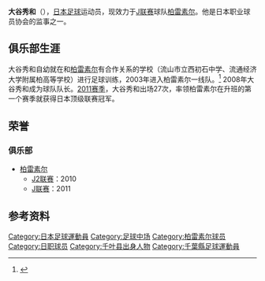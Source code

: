 {{Infobox Football biography
| playername          = 大谷秀和
| fullname            = Hidekazu Otani
| image               = 
| dateofbirth         = {{Birth date and age|1984|11|6}}
| cityofbirth         = [[千叶县|千叶县]][[流山市|流山市]]
| countryofbirth      = [[日本|日本]]
| height              = {{height|m=1.74}}
| currentclub         = [[柏雷素尔|柏雷素尔]]
| clubnumber          = 7
| position            = [[中场|中场]]
| youthyears1         =  1997-1999
| youthclubs1         =  流山市立西初石中学
| youthyears2         =  2000-2002
| youthclubs2         =  流通经济大学附属柏高等学校
| years1              =  2003-
| clubs1              =  [[柏雷素尔|柏雷素尔]]
| caps1               =  215
| goals1              =  8 
| nationalyears1 =        
| nationalteam1 =         
| nationalcaps1 =     
| nationalgoals1 = 
| pcupdate            = 2011年12月8日
| ntupdate            = 
}}

{{japanese|japanese=大谷秀和|kana=おおたに ひでかず|romaji=Otani Hidekazu}}

'''大谷秀和'''（{{bd|1984年|11月6日|||Otani, Hidekazu}}），[[日本|日本]][[足球|足球]]运动员，现效力于[[J联赛|J联赛]]球队[[柏雷素尔|柏雷素尔]]。他是日本职业球员协会的监事之一。

==俱乐部生涯==
大谷秀和自幼就在和[[柏雷素尔|柏雷素尔]]有合作关系的学校（流山市立西初石中学、流通经济大学附属柏高等学校）进行足球训练，2003年进入柏雷素尔一线队。<ref>{{cite web |publisher=[[Guardian.co.uk|Guardian.co.uk]] |title=Stats Centre: Hidekazu Otani Facts |url=http://guardian.touch-line.com/StatsCentre.asp?CTID=63&CPID=147&TEID=3539&PLID=177048&pStr=Player |accessdate=2009-12-07 |deadurl=yes |archiveurl=https://web.archive.org/web/20120927133744/http://guardian.touch-line.com/StatsCentre.asp?CTID=63&CPID=147&TEID=3539&PLID=177048&pStr=Player |archivedate=2012-09-27 }}</ref> 2008年大谷秀和成为球队队长。[[2011年日本职业足球联赛|2011赛季]]，大谷秀和出场27次，率领柏雷素尔在升班的第一个赛季就获得日本顶级联赛冠军。

== 荣誉 ==
=== 俱乐部 ===
* [[柏雷素尔|柏雷素尔]]
** [[日本职业足球乙级联赛|J2联赛]]：2010
** [[日本职业足球联赛|J联赛]]：2011

== 参考资料 ==
{{reflist}}

[[Category:日本足球運動員|Category:日本足球運動員]]
[[Category:足球中场|Category:足球中场]]
[[Category:柏雷素尔球员|Category:柏雷素尔球员]]
[[Category:日职球员|Category:日职球员]]
[[Category:千叶县出身人物|Category:千叶县出身人物]]
[[Category:千葉縣足球運動員|Category:千葉縣足球運動員]]